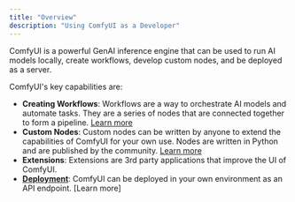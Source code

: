 ```yaml
---
title: "Overview"
description: "Using ComfyUI as a Developer"
---
```


ComfyUI is a powerful GenAI inference engine that can be used to run AI models locally, create workflows, develop custom nodes, and be deployed as a server.

ComfyUI's key capabilities are:

- **Creating Workflows**: Workflows are a way to orchestrate AI models and automate tasks. They are a series of nodes that are connected together to form a pipeline. [Learn more](/development/core-concepts/workflow)
- **Custom Nodes**: Custom nodes can be written by anyone to extend the capabilities of ComfyUI for your own use. Nodes are written in Python and are published by the community. [Learn more](/custom-nodes/overview)
- **Extensions**: Extensions are 3rd party applications that improve the UI of ComfyUI.
- **[Deployment](/development/comfyui-server/comms_overview)**: ComfyUI can be deployed in your own environment as an API endpoint. [Learn more]

